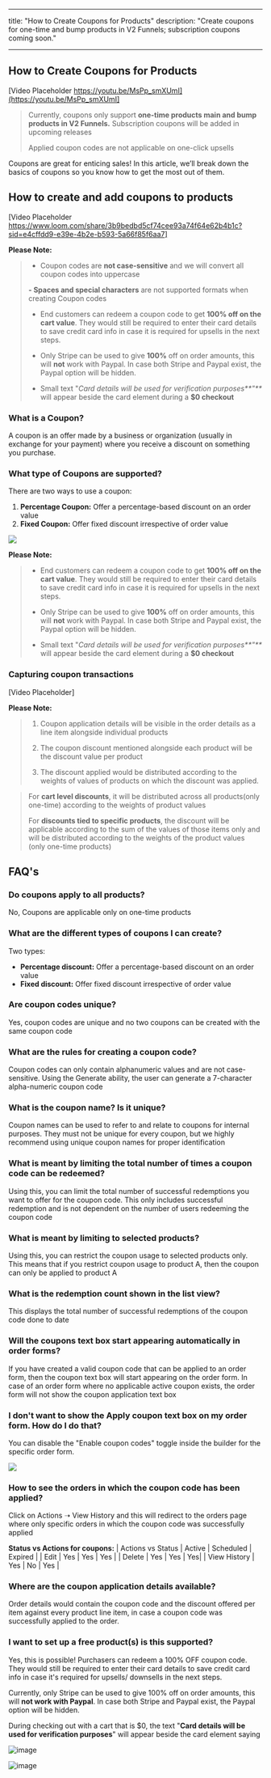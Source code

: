 
---
title: "How to Create Coupons for Products"
description: "Create coupons for one-time and bump products in V2 Funnels; subscription coupons coming soon."

---
## How to Create Coupons for Products 

[Video Placeholder https://youtu.be/MsPp_smXUmI](https://youtu.be/MsPp_smXUmI]

>Currently, coupons only support **one-time products main and bump products in V2 Funnels.** Subscription coupons will be added in upcoming releases  
>
>Applied coupon codes are not applicable on one-click upsells
  
Coupons are great for enticing sales! In this article, we’ll break down the basics of coupons so you know how to get the most out of them.


## How to create and add coupons to products  

[Video Placeholder https://www.loom.com/share/3b9bedbd5cf74cee93a74f64e62b4b1c?sid=e4cffdd9-e39e-4b2e-b593-5a66f85f6aa7]

**Please Note:**
>- Coupon codes are **not case-sensitive** and we will convert all coupon codes into uppercase  
 >
>**- Spaces and special characters** are not supported formats when creating Coupon codes  
>  
>- End customers can redeem a coupon code to get **100% off on the cart value**. They would still be required to enter their card details to save credit card info in case it is required for upsells in the next steps.  
>
>- Only Stripe can be used to give **100%** off on order amounts, this will **not** work with Paypal. In case both Stripe and Paypal exist, the Paypal option will be hidden.  
>
>- Small text "_Card details will be used for verification purposes**"**_ will appear beside the card element during a **$0 checkout**

### What is a Coupon?

A coupon is an offer made by a business or organization (usually in exchange for your payment) where you receive a discount on something you purchase.

### What type of Coupons are supported?

There are  two ways  to use a coupon:

1.  **Percentage Coupon:**  Offer a percentage-based discount on an order value
2.  **Fixed Coupon:**  Offer fixed discount irrespective of order value

![](https://s3.amazonaws.com/cdn.freshdesk.com/data/helpdesk/attachments/production/48258200897/original/SgSUTjo4oxqeSQ6c5AMqlap_URwh_U1hmA.png?1666281811)

**Please Note:**
>- End customers can redeem a coupon code to get **100% off on the cart value**. They would still be required to enter their card details to save credit card info in case it is required for upsells in the next steps.  
>  
>- Only Stripe can be used to give **100%** off on order amounts, this will **not** work with Paypal. In case both Stripe and Paypal exist, the Paypal option will be hidden.  
>
>- Small text "_Card details will be used for verification purposes**"**_ will appear beside the card element during a **$0 checkout**


### Capturing coupon transactions

[Video Placeholder]
  
**Please Note:**
>1. Coupon application details will be visible in the order details as a line item alongside individual products  
>  
>2. The coupon discount mentioned alongside each product will be the discount value per product  
>  
>3. The discount applied would be distributed according to the weights of values of products on which the discount was applied.   
  
>For  **cart level discounts**, it will be distributed across all products(only one-time)     according to the weights of product values  
>  
>For  **discounts tied to specific products**, the discount will be applicable according to the     sum of the values of those items only and will be distributed according to the weights of     the product values (only one-time products)


## FAQ's

### Do coupons apply to all products?

No, Coupons are applicable only on one-time products

### What are the different types of coupons I can create?

Two types:

-   **Percentage discount:**  Offer a percentage-based discount on an order value
-   **Fixed discount:**  Offer fixed discount irrespective of order value

### Are coupon codes unique?

Yes, coupon codes are unique and no two coupons can be created with the same coupon code

### What are the rules for creating a coupon code?

Coupon codes can only contain alphanumeric values and are not case-sensitive. Using the Generate ability, the user can generate a 7-character alpha-numeric coupon code  

### What is the coupon name? Is it unique?

Coupon names can be used to refer to and relate to coupons for internal purposes. They must not be unique for every coupon, but we highly recommend using unique coupon names for proper identification

### What is meant by limiting the total number of times a coupon code can be redeemed?

Using this, you can limit the total number of successful redemptions you want to offer for the coupon code. This only includes successful redemption and is not dependent on the number of users redeeming the coupon code

### What is meant by limiting to selected products?

Using this, you can restrict the coupon usage to selected products only. This means that if you restrict coupon usage to product A, then the coupon can only be applied to product A

### What is the redemption count shown in the list view?

This displays the total number of successful redemptions of the coupon code done to date 

### Will the coupons text box start appearing automatically in order forms?

If you have created a valid coupon code that can be applied to an order form, then the coupon text box will start appearing on the order form. In case of an order form where no applicable active coupon exists, the order form will not show the coupon application text box

### I don't want to show the Apply coupon text box on my order form. How do I do that?

You can disable the "Enable coupon codes" toggle inside the builder for the specific order form.

![](https://s3.amazonaws.com/cdn.freshdesk.com/data/helpdesk/attachments/production/48258187347/original/NzsphO5dQMqqo8eCLjXQXCgxVSZhtApg6Q.jpeg?1666279283)
 
### How to see the orders in which the coupon code has been applied?

Click on Actions ➝ View History and this will redirect to the orders page where only specific orders in which the coupon code was successfully applied

**Status vs Actions for coupons:**
| Actions vs Status | Active | Scheduled | Expired |
| Edit | Yes | Yes | Yes | 
| Delete | Yes | Yes | Yes|
| View History | Yes | No | Yes |


### Where are the coupon application details available?

Order details would contain the coupon code and the discount offered per item against every product line item, in case a coupon code was successfully applied to the order.

### I want to set up a free product(s) is this supported?

Yes, this is possible! Purchasers can redeem a 100% OFF coupon code. They would still be required to enter their card details to save credit card info in case it's required for upsells/ downsells in the next steps.  
  
Currently, only  Stripe can be used to give 100% off on order amounts, this will  **not work with Paypal**. In case both Stripe and Paypal exist, the Paypal option will be hidden.

During checking out with a cart that is  $0,  the text  "**Card details will be used for verification purposes**"  will appear beside the card element saying

![image](https://s3.amazonaws.com/cdn.freshdesk.com/data/helpdesk/attachments/production/48264052849/original/Lk6B100HD1KcIjHzd6De0OhWnKGIxrll5g.png?1668707323)

![image](https://s3.amazonaws.com/cdn.freshdesk.com/data/helpdesk/attachments/production/48264053653/original/maWHirvq2ojH1ZlCz7LD3g0O4r870SQZXg.png?1668707559)